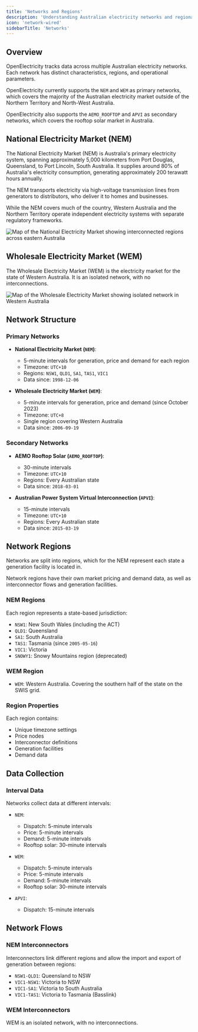 ```yaml
---
title: 'Networks and Regions'
description: 'Understanding Australian electricity networks and regional structures'
icon: 'network-wired'
sidebarTitle: 'Networks'
---
```


## Overview

OpenElectricity tracks data across multiple Australian electricity networks. Each network has distinct characteristics, regions, and operational parameters.

OpenElectricity currently supports the `NEM` and `WEM` as primary networks, which covers the majority of the Australian electricity market outside of the Northern Territory and North-West Australia.

OpenElectricity also supports the `AEMO_ROOFTOP` and `APVI` as secondary networks, which covers the rooftop solar market in Australia.

## National Electricity Market (NEM)

The National Electricity Market (NEM) is Australia's primary electricity system, spanning approximately 5,000 kilometers from Port Douglas, Queensland, to Port Lincoln, South Australia. It supplies around 80% of Australia's electricity consumption, generating approximately 200 terawatt hours annually.

The NEM transports electricity via high-voltage transmission lines from generators to distributors, who deliver it to homes and businesses.

While the NEM covers much of the country, Western Australia and the Northern Territory operate independent electricity systems with separate regulatory frameworks.

<Frame>
  <img src="/images/NEM.png" alt="Map of the National Electricity Market showing interconnected regions across eastern Australia" />
</Frame>

## Wholesale Electricity Market (WEM)

The Wholesale Electricity Market (WEM) is the electricity market for the state of Western Australia. It is an isolated network, with no interconnections.

<Frame>
  <img src="/images/SWIS.webp" alt="Map of the Wholesale Electricity Market showing isolated network in Western Australia" />
</Frame>

## Network Structure

### Primary Networks

- **National Electricity Market (`NEM`)**:
  - 5-minute intervals for generation, price and demand for each region
  - Timezone: `UTC+10`
  - Regions: `NSW1`, `QLD1`, `SA1`, `TAS1`, `VIC1`
  - Data since: `1998-12-06`

- **Wholesale Electricity Market (`WEM`)**:
  - 5-minute intervals for generation, price and demand (since October 2023)
  - Timezone: `UTC+8`
  - Single region covering Western Australia
  - Data since: `2006-09-19`

### Secondary Networks

- **AEMO Rooftop Solar (`AEMO_ROOFTOP`)**:
  - 30-minute intervals
  - Timezone: `UTC+10`
  - Regions: Every Australian state
  - Data since: `2018-03-01`

- **Australian Power System Virtual Interconnection (`APVI`)**:
  - 15-minute intervals
  - Timezone: `UTC+10`
  - Regions: Every Australian state
  - Data since: `2015-03-19`

## Network Regions

Networks are split into regions, which for the NEM represent each state a generation facility is located in.

Network regions have their own market pricing and demand data, as well as interconnector flows and generation facilities.

### NEM Regions

Each region represents a state-based jurisdiction:

- `NSW1`: New South Wales (including the ACT)
- `QLD1`: Queensland
- `SA1`: South Australia
- `TAS1`: Tasmania (since `2005-05-16`)
- `VIC1`: Victoria
- `SNOWY1`: Snowy Mountains region (deprecated)

### WEM Region

- `WEM`: Western Australia. Covering the southern half of the state on the SWIS grid.

### Region Properties

Each region contains:
- Unique timezone settings
- Price nodes
- Interconnector definitions
- Generation facilities
- Demand data

## Data Collection

### Interval Data

Networks collect data at different intervals:

- `NEM`:
  - Dispatch: 5-minute intervals
  - Price: 5-minute intervals
  - Demand: 5-minute intervals
  - Rooftop solar: 30-minute intervals

- `WEM`:
  - Dispatch: 5-minute intervals
  - Price: 5-minute intervals
  - Demand: 5-minute intervals
  - Rooftop solar: 30-minute intervals

- `APVI`:
  - Dispatch: 15-minute intervals

## Network Flows

### NEM Interconnectors

Interconnectors link different regions and allow the import and export of generation between regions:

- `NSW1-QLD1`: Queensland to NSW
- `VIC1-NSW1`: Victoria to NSW
- `VIC1-SA1`: Victoria to South Australia
- `VIC1-TAS1`: Victoria to Tasmania (Basslink)

### WEM Interconnectors

WEM is an isolated network, with no interconnections.
